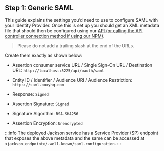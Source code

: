 ## Step 1: Generic SAML

This guide explains the settings you’d need to use to configure SAML with your Identity Provider. Once this is set up you should get an XML metadata file that should then be configured using our [API (or calling the API controller connection method if using our NPM)](../sso-flow/index.md#21-add-connection).

> Please do not add a trailing slash at the end of the URLs.

Create them exactly as shown below:

- Assertion consumer service URL / Single Sign-On URL / Destination URL: `http://localhost:5225/api/oauth/saml`

- Entity ID / Identifier / Audience URI / Audience Restriction: `https://saml.boxyhq.com`

- Response: `Signed`

- Assertion Signature: `Signed`

- Signature Algorithm: `RSA-SHA256`

- Assertion Encryption: `Unencrypted`

:::info
The deployed Jackson service has a Service Provider (SP) endpoint that exposes the above metadata and the same can be accessed at `<jackson_endpoint>/.well-known/saml-configuration`.
:::
